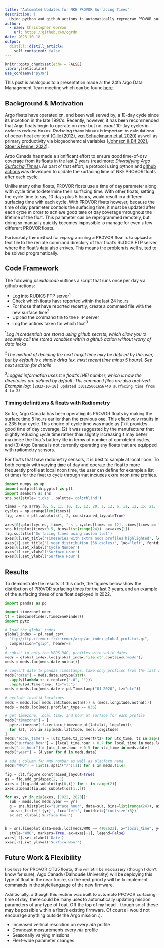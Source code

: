 ```yaml
---
title: "Automated Updates for NKE PROVOR Surfacing Times"
description: |
  Using python and github actions to automatically reprogram PROVOR surfacing times.
author:
  - name: Christopher Gordon
    url: https://github.com/cgrdn
date: 2023-10-18
output:
  distill::distill_article:
    self_contained: false
---
```



```r
knitr::opts_chunk$set(echo = FALSE)
library(reticulate)
use_condaenv("py39")
```

This post is analogous to a presentation made at the 24th Argo Data Management Team meeting which can be found [here]().

## Background & Motivation

Argo floats have operated on, and been well served by, a 10-day cycle since its inception in the late 1990's. Recently, however, it has been recommended that Argo floats begin to operate on *near* but not *exact* 10-day cycles in order to reduce biases. Reducing these biases is important to calculations of ocean heat content ([Gille (2012)](https://doi.org/10.1029/2012JC007883), [von Schuckmann et al. 2020](https://doi.org/10.5194/essd-12-2013-2020)) as well as primary productivity via biogeochemcial variables ([Johnson & Bif 2021](https://doi.org/10.1038/s41561-021-00807-z), [Stoer & Fennel 2022](https://doi.org/10.1002/lol2.10295)). 

Argo Canada has made a significant effort to ensure good time-of-day coverage from its floats in the last 2 years (read more: [*Diversifying Argo Surfacing Times*](https://argocanada.github.io/blog/posts/2023-07-13-diversifying-argo-surfacing-times/)). As part of that effort, a protocol using python and [github actions]() was developed to update the surfacing time of NKE PROVOR floats after each cycle. 

Unlike many other floats, PROVOR floats use a time of day parameter along with cycle time to determine their surfacing time. With other floats, setting the cycle time to say, 10 days plus 5 hours, would result in a different surfacing time with each cycle. With PROVOR floats however, because the time of day parameter controls the surfacing time, it must be updated after each cycle in order to achieve good time of day coverage throughout the lifetime of the float. This parameter can be reprogrammed remotely, but doing so manually quickly becomes impossible to manage for even a few different PROVOR floats.

Fortunately the method for reprogramming a PROVOR float is to upload a text file to the remote command directory of that float's RUDICS FTP server, where the float's data also arrives. This means the problem is well suited to be solved programatically. 

## Code Framework

The following *pseudocode* outlines a script that runs once per day via github actions:

- Log into RUDICS FTP server^1^
- Check which floats have reported within the last 24 hours
- For those that have reported recently, create a command file with the new surface time^2^
- Upload the command file to the FTP server
- Log the actions taken for which float^3^

^1^*Log in credentials are stored using [github secrets](), which allow you to securely call the stored variables within a github action without worry of data leaks*

^2^*The method of deciding the next target time may be defined by the user, but by default is a simple delta (ex. most recent time minus 5 hours). See next section for details*

^3^*Logged information uses the float's IMEI number, which is how the directories are defined by default. The command files are also archived. Example log:* `[2023-10-18] Updated 300125061656740 surfacing time from 4 to 23`

### Timing definitions & floats with Radiometry

So far, Argo Canada has been operating its PROVOR floats by making the surface time 5 hours earlier than the previous one. This effectively results in a 235 hour cycle. This choice of cycle time was made as (1) it provides good time of day coverage, (2) it was suggested by the manufacturer that slightly reducing cycle time rather than slightly increasing it may better maximize the float's battery life in terms of number of completed cycles, and (3) Argo Canada is not currently operating any floats that are equipped with radiometry sensors. 

For floats that have radiometry sensors, it is best to sample at local noon. To both comply with varying time of day and operate the float to more frequently profile at local noon time, the user can define for example a list of times for the float to cycle through that includes extra noon time profiles. 

```python

import numpy as np
import matplotlib.pyplot as plt
import seaborn as sns
sns.set(style='ticks', palette='colorblind')

times = np.array([0, 5, 12, 10, 15, 12, 20, 1, 12, 6, 11, 12, 16, 21, 12, 2, 7, 12, 12, 17, 12, 22, 3, 12, 8, 13, 12, 18, 23, 12, 4, 9, 12, 14, 19, 12])
cycles = np.arange(len(times))
fig, axes = plt.subplots(1, 2, constrained_layout=True)

axes[0].plot(cycles, times, '-s', cycles[times == 12], times[times == 12], 's')
sns.histplot(times+0.5, bins=list(range(24)), ax=axes[1])
fig.suptitle('Surfacing times using custom list')
axes[0].set_title('Timeseries with extra noon profiles highlighted', loc='left', fontdict={'fontsize':8})
axes[1].set_title('1 year distribution (36 cycles)', loc='left', fontdict={'fontsize':8})
axes[0].set_xlabel('Cycle Number')
axes[1].set_xlabel('Surface Hour')
axes[0].set_ylabel('Surface Hour')
```

## Results

To demonstrate the results of this code, the figures below show the distribution of PROVOR surfacing times for the last 3 years, and an example of the surfacing times of one float deployed in 2022. 

```python

import pandas as pd

import timezonefinder
tf = timezonefinder.TimezoneFinder()
import pytz

# load the global index
global_index = pd.read_csv(
  "ftp://ftp.ifremer.fr/ifremer/argo/ar_index_global_prof.txt.gz", 
  compression="gzip", header=8
)
# subset to only the MEDS DAC, profiles with valid dates
meds = global_index.loc[global_index.file.str.contains('meds')]
meds = meds.loc[meds.date.notna()]

# convert date to pandas timestamps, take only profiles from the last 3 years
meds["date"] = meds.date.astype(str)\
  .apply(lambda x: x.replace(".0", ""))\
  .apply(pd.Timestamp, tz="utc")
meds = meds.loc[meds.date > pd.Timestamp("01-2020", tz="utc")]

# exclude invalid locations
meds = meds.loc[(meds.latitude.notna()) & (meds.longitude.notna())]
meds = meds.loc[meds.profiler_type == 836]

# get timezone, local time, and hour at surface for each profile
meds["timezone"] = [
  pytz.timezone(tf.certain_timezone_at(lat=lat, lng=lon))\
  for lat, lon in zip(meds.latitude, meds.longitude)
]
meds["local_time"] = [utc_time.tz_convert(tz) for utc_time, tz in zip(meds.date, meds.timezone)]
meds["surface_hour"] = [local_time.hour + 0.5 for local_time in meds.local_time]
meds["utc_hour"] = [utc_time.hour + 0.5 for utc_time in meds.date]
meds["year"] = [d.year for d in meds.date]

# add a column for WMO number as well as platform name
meds["WMO"] = [int(s.split("/")[1]) for s in meds.file]

fig = plt.figure(constrained_layout=True)
gs = fig.add_gridspec(2, 2)
axes = [fig.add_subplot(gs[0,i]) for i in range(2)]
axes.append(fig.add_subplot(gs[1,:]))

for ax, yr in zip(axes, [2022, 2023]):
  sub = meds.loc[meds.year == yr]
  g = sns.histplot(x="surface_hour", data=sub, bins=list(range(24)), ax=ax)
  ax.set_title(f'{yr}', loc='left', fontdict={'fontsize':8})
  ax.set_xlabel('Surface Hour')


h = sns.lineplot(data=meds.loc[meds.WMO == 4902623], x="local_time", y="surface_hour", 
  style="WMO", markers=True, ax=axes[-1], legend=False)
axes[-1].set_xlabel('Date')
axes[-1].set_ylabel('Surface Hour')
```

## Future Work & Flexibility

I believe for PROVOR CTS5 floats, this will still be necessary (though I don't know for sure). Argo Canada (Dalhousie University) will be deploying this type of float in the near furure, so the next priority will be to implement commands in the style/language of the new firmware. 

Additionally, although this routine was built to automate PROVOR surfacing time of day, there could be many uses to automatically updating mission parameters of any type of float. Off the top of my head - though so of these may be possible within a float's existing firmware. Of course I would not encourage anything outside the Argo mission :). 

- Increased vertical resolution on every *nth* profile
- Downcast measurements every *nth* profile
- Seasonally varying missions
- Fleet-wide parameter changes
